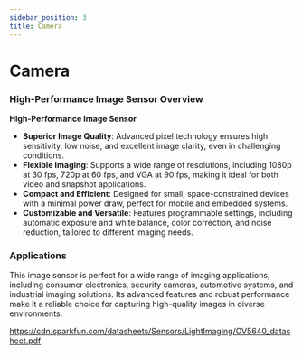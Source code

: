 ```yaml
---
sidebar_position: 3
title: Camera
---
```

# Camera

### High-Performance Image Sensor Overview

**High-Performance Image Sensor**

- **Superior Image Quality**: Advanced pixel technology ensures high sensitivity, low noise, and excellent image clarity, even in challenging conditions.
- **Flexible Imaging**: Supports a wide range of resolutions, including 1080p at 30 fps, 720p at 60 fps, and VGA at 90 fps, making it ideal for both video and snapshot applications.
- **Compact and Efficient**: Designed for small, space-constrained devices with a minimal power draw, perfect for mobile and embedded systems.
- **Customizable and Versatile**: Features programmable settings, including automatic exposure and white balance, color correction, and noise reduction, tailored to different imaging needs.

### 

### Applications

This image sensor is perfect for a wide range of imaging applications, including consumer electronics, security cameras, automotive systems, and industrial imaging solutions. Its advanced features and robust performance make it a reliable choice for capturing high-quality images in diverse environments.

https://cdn.sparkfun.com/datasheets/Sensors/LightImaging/OV5640_datasheet.pdf